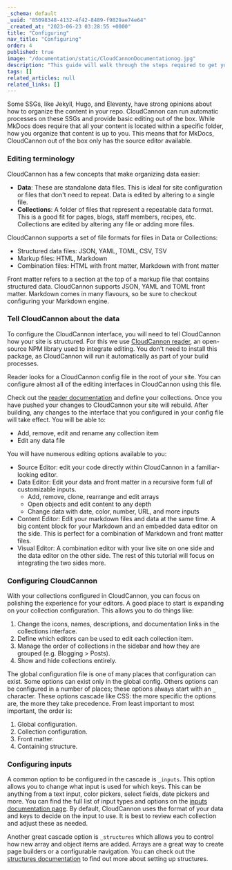 ```yaml
---
_schema: default
_uuid: "85098348-4132-4f42-8489-f9829ae74e64"
_created_at: "2023-06-23 03:28:55 +0000"
title: "Configuring"
nav_title: "Configuring"
order: 4
published: true
image: "/documentation/static/CloudCannonDocumentationog.jpg"
description: "This guide will walk through the steps required to get your MkDocs site built, editable and live on CloudCannon."
tags: []
related_articles: null
related_links: []
---
```


Some SSGs, like Jekyll, Hugo, and Eleventy, have strong opinions about how to organize the content in your repo.
CloudCannon can run automatic processes on these SSGs and provide basic editing out of the box.
While MkDocs does require that all your content is located within a specific folder, how you organize that content
is up to you. This means that for MkDocs, CloudCannon out of the box only has the source editor available.

### Editing terminology

CloudCannon has a few concepts that make organizing data easier:

- **Data**\: These are standalone data files. This is ideal for site configuration or files that don't need to repeat. Data is edited by altering to a single file.
- **Collections**\: A folder of files that represent a repeatable data format. This is a good fit for pages, blogs, staff members, recipes, etc. Collections are edited by altering any file or adding more files.

CloudCannon supports a set of file formats for files in Data or Collections:

- Structured data files: JSON, YAML, TOML, CSV, TSV
- Markup files: HTML, Markdown
- Combination files: HTML with front matter, Markdown with front matter

Front matter refers to a section at the top of a markup file that contains structured data. CloudCannon supports JSON, YAML and TOML front matter. Markdown comes in many flavours, so be sure to checkout configuring your Markdown engine.

### Tell CloudCannon about the data

To configure the CloudCannon interface, you will need to tell CloudCannon how your site is structured.
For this we use [CloudCannon reader](https://github.com/CloudCannon/reader), an open-source NPM library used to integrate editing.
You don't need to install this package, as CloudCannon will run it automatically as part of your build processes.

Reader looks for a CloudCannon config file in the root of your site.
You can configure almost all of the editing interfaces in CloudCannon using this file.

Check out the [reader documentation](https://github.com/CloudCannon/reader) and define your collections.
Once you have pushed your changes to CloudCannon your site will rebuild.
After building, any changes to the interface that you configured in your config file will take effect.
You will be able to:

- Add, remove, edit and rename any collection item
- Edit any data file

You will have numerous editing options available to you:

- Source Editor: edit your code directly within CloudCannon in a familiar-looking editor.
- Data Editor: Edit your data and front matter in a recursive form full of customizable inputs.
  - Add, remove, clone, rearrange and edit arrays
  - Open objects and edit content to any depth
  - Change data with date, color, number, URL, and more inputs
- Content Editor: Edit your markdown files and data at the same time. A big content block for your Markdown and an embedded data editor on the side. This is perfect for a combination of Markdown and front matter files.
- Visual Editor: A combination editor with your live site on one side and the data editor on the other side. The rest of this tutorial will focus on integrating the two sides more.

### Configuring CloudCannon

With your collections configured in CloudCannon, you can focus on polishing the experience for your editors.
A good place to start is expanding on your collection configuration. This allows you to do things like:

1. Change the icons, names, descriptions, and documentation links in the collections interface.
2. Define which editors can be used to edit each collection item.
3. Manage the order of collections in the sidebar and how they are grouped (e.g. Blogging &gt; Posts).
4. Show and hide collections entirely.

The global configuration file is one of many places that configuration can exist. Some options can exist only in the global config. Others options can be configured in a number of places; these options always start with an `_` character.
These options cascade like CSS: the more specific the options are, the more they take precedence. From least important to most important, the order is:

1. Global configuration.
2. Collection configuration.
3. Front matter.
4. Containing structure.

### Configuring inputs

A common option to be configured in the cascade is `_inputs`. This option allows you to change what input is used for which keys.
This can be anything from a text input, color pickers, select fields, date pickers and more. You can find the full list of input types and options on the [inputs documentation page](/documentation/articles/how-to-choose-what-input-is-used-in-the-data-editor/).
By default, CloudCannon uses the format of your data and keys to decide on the input to use. It is best to review each collection and adjust these as needed.

Another great cascade option is `_structures` which allows you to control how new array and object items are added.
Arrays are a great way to create page builders or a configurable navigation. You can check out the
[structures documentation](/documentation/articles/defining-what-adds-to-an-array-with-array-structures/) to find out more about setting up structures.
